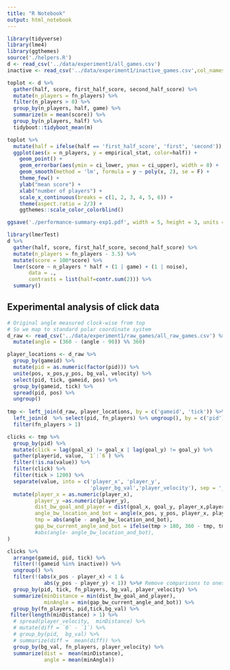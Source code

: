 ```yaml
---
title: "R Notebook"
output: html_notebook
---
```


```r
library(tidyverse)
library(lme4)
library(ggthemes)
source('./helpers.R')
d <- read_csv('../data/experiment1/all_games.csv')
inactive <- read_csv('../data/experiment1/inactive_games.csv',col_names = 'gameid')
```

```r
toplot <- d %>% 
  gather(half, score, first_half_score, second_half_score) %>%
  mutate(n_players = fn_players) %>%
  filter(n_players > 0) %>%
  group_by(n_players, half, game) %>%
  summarize(m = mean(score)) %>%
  group_by(n_players, half) %>%
  tidyboot::tidyboot_mean(m) 

toplot %>%
  mutate(half = ifelse(half == 'first_half_score', 'first', 'second')) %>%
  ggplot(aes(x = n_players, y = empirical_stat, color=half)) +
    geom_point() +
    geom_errorbar(aes(ymin = ci_lower, ymax = ci_upper), width = 0) +
    geom_smooth(method = 'lm', formula = y ~ poly(x, 2), se = F) +
    theme_few() +
    ylab("mean score") +
    xlab("number of players") +
    scale_x_continuous(breaks = c(1, 2, 3, 4, 5, 6)) +
    theme(aspect.ratio = 2/3) +
    ggthemes::scale_color_colorblind()

ggsave('./performance-summary-exp1.pdf', width = 5, height = 3, units = 'in', useDingbats = F)
```

```r
library(lmerTest)
d %>% 
  gather(half, score, first_half_score, second_half_score) %>%
  mutate(n_players = fn_players - 3.5) %>%
  mutate(score = 100*score) %>%
  lmer(score ~ n_players * half + (1 | game) + (1 | noise), 
       data = .,
       contrasts = list(half=contr.sum(2))) %>%
  summary()
```

## Experimental analysis of click data

```r
# Original angle measured clock-wise from top
# So we map to standard polar coordinate system
d_raw <- read_csv('../data/experiment1/raw_games/all_raw_games.csv') %>%
  mutate(angle = (360 - (angle - 90)) %% 360) 

player_locations <- d_raw %>%
  group_by(gameid) %>%
  mutate(pid = as.numeric(factor(pid))) %>%
  unite(pos, x_pos,y_pos, bg_val, velocity) %>%
  select(pid, tick, gameid, pos) %>%
  group_by(gameid, tick) %>%
  spread(pid, pos) %>%
  ungroup() 
  
tmp <- left_join(d_raw, player_locations, by = c('gameid', 'tick')) %>%
  left_join(d  %>% select(pid, fn_players) %>% ungroup(), by = c('pid')) %>%
  filter(fn_players > 1)

clicks <- tmp %>%
  group_by(pid) %>%
  mutate(click = lag(goal_x) != goal_x | lag(goal_y) != goal_y) %>%
  gather(playerid, value, `1`:`6`) %>%
  filter(!is.na(value)) %>%
  filter(click) %>%
  filter(tick > 1200) %>% 
  separate(value, into = c('player_x', 'player_y',
                           'player_bg_val','player_velocity'), sep = '_') %>%
  mutate(player_x = as.numeric(player_x),
         player_y =as.numeric(player_y),
         dist_bw_goal_and_player = dist(goal_x, goal_y, player_x,player_y),
         angle_bw_location_and_bot = angle(x_pos, y_pos, player_x, player_y),
         tmp = abs(angle - angle_bw_location_and_bot),
         gap_bw_current_angle_and_bot = ifelse(tmp > 180, 360 - tmp, tmp)
         #abs(angle- angle_bw_location_and_bot),
)

clicks %>% 
  arrange(gameid, pid, tick) %>%
  filter(!(gameid %in% inactive)) %>%
  ungroup() %>%
  filter(!(abs(x_pos - player_x) < 1 & 
            abs(y_pos - player_y) < 1)) %>%# Remove comparisons to oneself
  group_by(pid, tick, fn_players, bg_val, player_velocity) %>%
  summarize(minDistance = min(dist_bw_goal_and_player),
            minAngle = min(gap_bw_current_angle_and_bot)) %>%
  group_by(fn_players, pid,tick,bg_val) %>%
 filter(length(minDistance) > 1) %>%
  # spread(player_velocity,  minDistance) %>%
  # mutate(diff = `0` - `1`) %>%
  # group_by(pid,  bg_val) %>%
  # summarize(diff =  mean(diff)) %>%
  group_by(bg_val, fn_players, player_velocity) %>%
  summarize(dist =  mean(minDistance),
            angle = mean(minAngle))
``` 